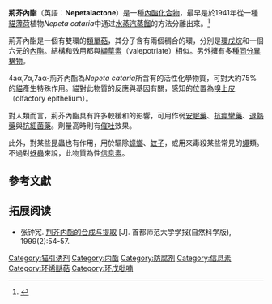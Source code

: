 {{Chembox
| ImageFile = Nepetalactone.svg
| ImageSize = 140px
| IUPACName = 4,7-dimethyl-5,6,7,7a-tetrahydrocyclo--<br/>penta[c]pyran-1(4aH)-one
| OtherNames = 
| Section1 = {{Chembox Identifiers
| CASNo = 490-10-8 
| CASNo_Ref = {{cascite|correct|CAS}}
|    PubChem  =  
|    SMILES  =  C\C2=C\OC(=O)C1C2CCC1C
|    InChI  =  1/C10H14O2/c1-6-3-4-8-7(2)5-12-<br/>10(11)9(6)8/h5-6,8-9H,3-4H2,1-2H3
  |  ChemSpiderID_Ref  = {{chemspidercite|correct|chemspider}}|  InChIKey1  =  ZDKZHVNKFOXMND-NBEYISGCBC
|  StdInChI_Ref  = {{stdinchicite|correct|chemspider}}|  StdInChI  =  1S/C10H14O2/c1-6-3-4-8-7(2)5-12-10(11)9(6)8/h5-6,8-9H,3-4H2,1-2H3/t6-,8+,9+/m0/s1
|  StdInChIKey_Ref  = {{stdinchicite|correct|chemspider}}|  StdInChIKey  =  ZDKZHVNKFOXMND-NBEYISGCSA-N
|  ChemSpiderID  =  141747
}}
| Section2 = {{Chembox Properties
|   Formula = C<sub>10</sub>H<sub>14</sub>O<sub>2</sub>
|   MolarMass = 166.217 
|   Appearance = 
|   Density = 
|   MeltingPt = 
|   BoilingPt = 
|   Solubility = 
  }}
| Section3 = {{Chembox Hazards
|   MainHazards = 
|   FlashPt = 
|   Autoignition = 
  }}
}}
'''荊芥內酯'''（英語：'''Nepetalactone'''）是一種[[內酯|內酯]][[化合物|化合物]]，最早是於1941年從一種[[貓薄荷|貓薄荷]]植物''Nepeta cataria''中通过[[水蒸汽蒸餾|水蒸汽蒸餾]]的方法分離出來。<ref>{{cite journal en| author = S. M. McElvain, R. D. Bright and P. R. Johnson | title = The Constituents of the Volatile Oil of Catnip. I. Nepetalic Acid, Nepetalactone and Related Compounds | year = 1941 | journal = [[J._Am._Chem._Soc.|J. Am. Chem. Soc.]] | volume = 63 | issue = 6 | pages = 1558-1563 | doi = 10.1021/ja01851a019}}</ref>

荊芥內酯是一個有雙環的[[类萜|類單萜]]，其分子含有兩個稠合的環，分別是[[環戊烷|環戊烷]]和一個六元的[[內酯|內酯]]。結構和效用都與[[纈草素|纈草素]]（valepotriate）相似。另外擁有多種[[同分異構物|同分異構物]]。

4aα,7α,7aα-荊芥內酯為''Nepeta cataria''所含有的活性化學物質，可對大約75%的[[貓|貓]]產生特殊作用。貓對此物質的反應與基因有關，感知的位置為[[嗅上皮|嗅上皮]]（olfactory epithelium）。

對人類而言，荊芥內酯具有許多較緩和的影響，可用作弱[[安眠藥|安眠藥]]、[[抗痙攣藥|抗痙攣藥]]、[[退熱藥|退熱藥]]與[[抗細菌藥|抗細菌藥]]。劑量高時則有[[催吐|催吐]]效果。

此外，對某些昆蟲也有作用，用於驅除[[蟑螂|蟑螂]]、[[蚊子|蚊子]]，或用來毒殺某些常見的[[蠅|蠅]]類。不過對[[蚜蟲|蚜蟲]]來說，此物質為性[[信息素|信息素]]。

==參考文獻==
{{reflist}}

==拓展阅读==
* 张钟宪. [http://www.ixueshu.com/document/f6263680ef75a4f1318947a18e7f9386.html 荆芥内酯的合成与提取] {{Wayback|url=http://www.ixueshu.com/document/f6263680ef75a4f1318947a18e7f9386.html |date=20170808153456 }}[J]. 首都师范大学学报(自然科学版), 1999(2):54-57.

[[Category:猫引诱剂|Category:猫引诱剂]]
[[Category:内酯|Category:内酯]]
[[Category:防腐剂|Category:防腐剂]]
[[Category:信息素|Category:信息素]]
[[Category:环烯醚萜|Category:环烯醚萜]]
[[Category:环戊吡喃|Category:环戊吡喃]]